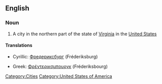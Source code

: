 ==English==

===Noun===
{{wikipedia|Fredericksburg, Virginia}}
{{en-proper noun}}

# A city in the northern part of the state of [[Virginia]] in the [[United States]]

====Translations====
{{top}}
* Cyrillic: [[Фредериксбург]] (Fréderiksburg)
{{mid}}
* Greek: [[Φρέντερικσμπουργκ]] (Fréderiksbourg)
{{bottom}}

[[Category:Cities]]
[[Category:United States of America]]